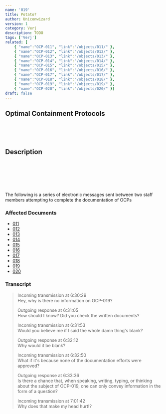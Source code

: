 ```yaml
---
name: '019'
title: Potato?
author: Uniconwizard
version: 1
category: Verj
description: TODO
tags: ['Verj']
related: [
    { "name":"OCP-011", "link":"/objects/011/" },
    { "name":"OCP-012", "link":"/objects/012/" },
    { "name":"OCP-013", "link":"/objects/013/" },
    { "name":"OCP-014", "link":"/objects/014/" },
    { "name":"OCP-015", "link":"/objects/015/" },
    { "name":"OCP-016", "link":"/objects/016/" },
    { "name":"OCP-017", "link":"/objects/017/" },
    { "name":"OCP-018", "link":"/objects/018/" },
    { "name":"OCP-019", "link":"/objects/019/" },
    { "name":"OCP-020", "link":"/objects/020/" }]
draft: false
---
```


## Optimal Containment Protocols
<br/><br/><br/>

## Description
<br/><br/><br/><br/><br/>

The following is a series of electronic messages sent between two staff members attempting to complete the documentation of OCPs

### Affected Documents
- [011](ocp/011)
- [012](ocp/012)
- [013](ocp/013)
- [014](ocp/014)
- [015](ocp/015)
- [016](ocp/016)
- [017](ocp/017)
- [018](ocp/018)
- [019](ocp/019)
- [020](ocp/020)

### Transcript
> <Redacted>Incoming transmission</Redacted> at <RedactedDate/> 6:30:29\
> Hey, why is there no information on OCP-019?
>
> <Redacted>Outgoing response</Redacted> at <RedactedDate/> 6:31:05\
> How should I know? Did you check the written documents?
>
> <Redacted>Incoming transmission</Redacted> at <RedactedDate/> 6:31:53\
> Would you believe me if I said the whole damn thing's blank?
>
> <Redacted>Outgoing response</Redacted> at <RedactedDate/> 6:32:12\
> Why would it be blank?
>
> <Redacted>Incoming transmission</Redacted> at <RedactedDate/> 6:32:50\
> What if it's because none of the documentation efforts were approved?
>
> <Redacted>Outgoing response</Redacted> at <RedactedDate/> 6:33:36\
> Is there a chance that, when speaking, writing, typing, or thinking about the subject of OCP-019, one can only convey information in the form of a question?
>
> <Redacted>Incoming transmission</Redacted> at <RedactedDate/> 7:01:42\
> Why does that make my head hurt!?
